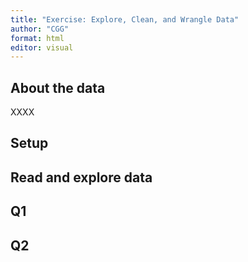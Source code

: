 ```yaml
---
title: "Exercise: Explore, Clean, and Wrangle Data"
author: "CGG"
format: html
editor: visual
---
```


## About the data
XXXX

## Setup

## Read and explore data

## Q1

## Q2

